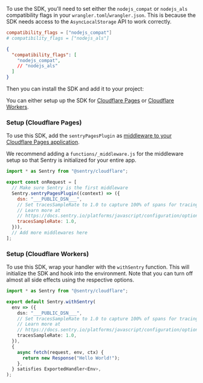 To use the SDK, you'll need to set either the `nodejs_compat` or `nodejs_als` compatibility flags in your `wrangler.toml`/`wrangler.json`. This is because the SDK
needs access to the `AsyncLocalStorage` API to work correctly.


```toml {tabTitle:Toml} {filename:wrangler.toml}
compatibility_flags = ["nodejs_compat"]
# compatibility_flags = ["nodejs_als"]
```

```json {tabTitle:JSON} {filename:wrangler.json}
{
  "compatibility_flags": [
    "nodejs_compat",
    // "nodejs_als"
  ]
}
```

Then you can install the SDK and add it to your project:

You can either setup up the SDK for [Cloudflare Pages](#setup-cloudflare-pages) or
[Cloudflare Workers](#setup-cloudflare-workers).

### Setup (Cloudflare Pages)

To use this SDK, add the `sentryPagesPlugin` as
[middleware to your Cloudflare Pages application](https://developers.cloudflare.com/pages/functions/middleware/).

We recommend adding a `functions/_middleware.js` for the middleware setup so that Sentry is initialized for your entire
app.

```javascript {filename:functions/_middleware.js}
import * as Sentry from "@sentry/cloudflare";

export const onRequest = [
  // Make sure Sentry is the first middleware
  Sentry.sentryPagesPlugin((context) => ({
    dsn: "___PUBLIC_DSN___",
    // Set tracesSampleRate to 1.0 to capture 100% of spans for tracing.
    // Learn more at
    // https://docs.sentry.io/platforms/javascript/configuration/options/#traces-sample-rate
    tracesSampleRate: 1.0,
  })),
  // Add more middlewares here
];
```

### Setup (Cloudflare Workers)

To use this SDK, wrap your handler with the `withSentry` function. This will initialize the SDK and hook into the
environment. Note that you can turn off almost all side effects using the respective options.

```typescript {filename:index.ts}
import * as Sentry from "@sentry/cloudflare";

export default Sentry.withSentry(
  env => ({
    dsn: "___PUBLIC_DSN___",
    // Set tracesSampleRate to 1.0 to capture 100% of spans for tracing.
    // Learn more at
    // https://docs.sentry.io/platforms/javascript/configuration/options/#traces-sample-rate
    tracesSampleRate: 1.0,
  }),
  {
    async fetch(request, env, ctx) {
      return new Response("Hello World!");
    },
  } satisfies ExportedHandler<Env>,
);
```
